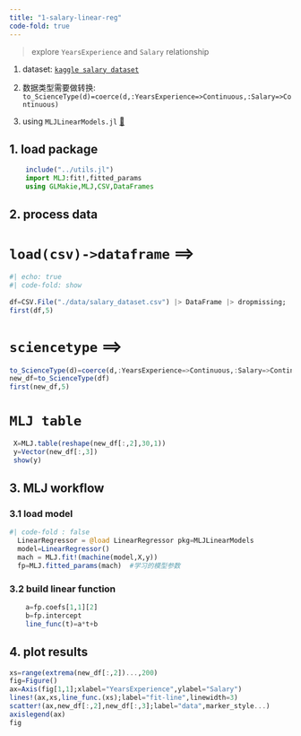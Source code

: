 ```yaml
---
title: "1-salary-linear-reg"
code-fold: true
---
```


:::{.callout-note,title="简介"}
  > explore `YearsExperience` and  `Salary` relationship

  1. dataset: [`kaggle salary dataset`](https://www.kaggle.com/datasets/abhishek14398/salary-dataset-simple-linear-regression)
   
  2. 数据类型需要做转换: `to_ScienceType(d)=coerce(d,:YearsExperience=>Continuous,:Salary=>Continuous)`
  3. using  `MLJLinearModels.jl` [🔗](https://github.com/alan-turing-institute/MLJLinearModels.jl)
:::

## 1. load package
```julia
    include("../utils.jl")
    import MLJ:fit!,fitted_params
    using GLMakie,MLJ,CSV,DataFrames
```
## 2. process data

::: {.panel-tabset}
# `load(csv)->dataframe` ==>
```julia
#| echo: true
#| code-fold: show
    
df=CSV.File("./data/salary_dataset.csv") |> DataFrame |> dropmissing;
first(df,5)
```


# `sciencetype` ==> 
```julia
to_ScienceType(d)=coerce(d,:YearsExperience=>Continuous,:Salary=>Continuous)
new_df=to_ScienceType(df)
first(new_df,5)
```

#  `MLJ table`
```julia
 X=MLJ.table(reshape(new_df[:,2],30,1))
 y=Vector(new_df[:,3])
 show(y)
```
:::

## 3. MLJ workflow
### 3.1  load model
```julia
#| code-fold : false
  LinearRegressor = @load LinearRegressor pkg=MLJLinearModels
  model=LinearRegressor()
  mach = MLJ.fit!(machine(model,X,y))
  fp=MLJ.fitted_params(mach)  #学习的模型参数
```

### 3.2 build linear function 
```julia
    a=fp.coefs[1,1][2]
    b=fp.intercept
    line_func(t)=a*t+b
```

## 4. plot results

```julia
xs=range(extrema(new_df[:,2])...,200)
fig=Figure()
ax=Axis(fig[1,1];xlabel="YearsExperience",ylabel="Salary")
lines!(ax,xs,line_func.(xs);label="fit-line",linewidth=3)
scatter!(ax,new_df[:,2],new_df[:,3];label="data",marker_style...)
axislegend(ax)
fig
```





